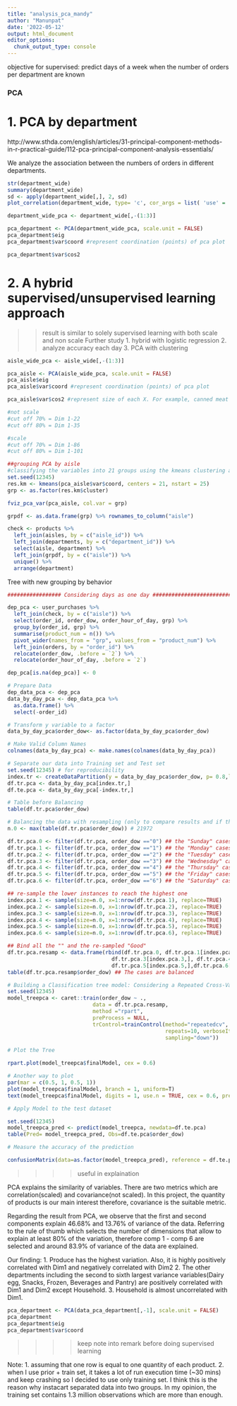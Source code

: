 ```yaml
---
title: "analysis_pca_mandy"
author: "Manunpat"
date: '2022-05-12'
output: html_document
editor_options: 
  chunk_output_type: console
---
```

objective for supervised: predict days of a week when the number of orders per department are known

### **PCA**
# 1. PCA by department

http://www.sthda.com/english/articles/31-principal-component-methods-in-r-practical-guide/112-pca-principal-component-analysis-essentials/

We analyze the association between the numbers of orders in different departments. 
```r
str(department_wide)
summary(department_wide)
sd <- apply(department_wide[,], 2, sd)
plot_correlation(department_wide, type= 'c', cor_args = list( 'use' = 'complete.obs'))

department_wide_pca <- department_wide[,-(1:3)]

pca_department <- PCA(department_wide_pca, scale.unit = FALSE)
pca_department$eig
pca_department$var$coord #represent coordination (points) of pca plot

pca_department$var$cos2 
```

# 2. A hybrid supervised/unsupervised learning approach
>>result is similar to solely supervised learning with both scale and non scale
Further study
1. hybrid with logistic regression
2. analyze accuracy each day
3. PCA with clustering

```r
aisle_wide_pca <- aisle_wide[,-(1:3)]

pca_aisle <- PCA(aisle_wide_pca, scale.unit = FALSE)
pca_aisle$eig
pca_aisle$var$coord #represent coordination (points) of pca plot

pca_aisle$var$cos2 #represent size of each X. For example, canned meat seafood has 0.00304 of total variance of Dim1.

#not scale
#cut off 70% = Dim 1-22
#cut off 80% = Dim 1-35

#scale
#cut off 70% = Dim 1-86
#cut off 80% = Dim 1-101

##grouping PCA by aisle
#classifying the variables into 21 groups using the kmeans clustering algorithm
set.seed(12345)
res.km <- kmeans(pca_aisle$var$coord, centers = 21, nstart = 25)
grp <- as.factor(res.km$cluster)

fviz_pca_var(pca_aisle, col.var = grp)

grpdf <- as.data.frame(grp) %>% rownames_to_column("aisle")

check <- products %>% 
  left_join(aisles, by = c("aisle_id")) %>%
  left_join(departments, by = c("department_id")) %>%
  select(aisle, department) %>%
  left_join(grpdf, by = c("aisle")) %>%
  unique() %>% 
  arrange(department)
```

Tree with new grouping by behavior
```r
################# Considering days as one day ###########################

dep_pca <- user_purchases %>%
  left_join(check, by = c("aisle")) %>%
  select(order_id, order_dow, order_hour_of_day, grp) %>%
  group_by(order_id, grp) %>%
  summarise(product_num = n()) %>%
  pivot_wider(names_from = "grp", values_from = "product_num") %>%
  left_join(orders, by = "order_id") %>%
  relocate(order_dow, .before = `2`) %>%
  relocate(order_hour_of_day, .before = `2`)

dep_pca[is.na(dep_pca)] <- 0

# Prepare Data
dep_data_pca <- dep_pca
data_by_day_pca <- dep_data_pca %>%
  as.data.frame() %>%
  select(-order_id) 

# Transform y variable to a factor
data_by_day_pca$order_dow<- as.factor(data_by_day_pca$order_dow)

# Make Valid Column Names 
colnames(data_by_day_pca) <- make.names(colnames(data_by_day_pca))

# Separate our data into Training set and Test set
set.seed(12345) # for reproducibility
index.tr <- createDataPartition(y = data_by_day_pca$order_dow, p= 0.8,list = FALSE)
df.tr.pca <- data_by_day_pca[index.tr,]
df.te.pca <- data_by_day_pca[-index.tr,]

# Table before Balancing
table(df.tr.pca$order_dow)

# Balancing the data with resampling (only to compare results and if the data was balanced)
n.0 <- max(table(df.tr.pca$order_dow)) # 21972

df.tr.pca.0 <- filter(df.tr.pca, order_dow =="0") ## the "Sunday" cases
df.tr.pca.1 <- filter(df.tr.pca, order_dow =="1") ## the "Monday" cases
df.tr.pca.2 <- filter(df.tr.pca, order_dow =="2") ## the "Tuesday" cases
df.tr.pca.3 <- filter(df.tr.pca, order_dow =="3") ## the "Wednesday" cases
df.tr.pca.4 <- filter(df.tr.pca, order_dow =="4") ## the "Thursday" cases
df.tr.pca.5 <- filter(df.tr.pca, order_dow =="5") ## the "Friday" cases
df.tr.pca.6 <- filter(df.tr.pca, order_dow =="6") ## the "Saturday" cases

## re-sample the lower instances to reach the highest one
index.pca.1 <- sample(size=n.0, x=1:nrow(df.tr.pca.1), replace=TRUE)
index.pca.2 <- sample(size=n.0, x=1:nrow(df.tr.pca.2), replace=TRUE) 
index.pca.3 <- sample(size=n.0, x=1:nrow(df.tr.pca.3), replace=TRUE)
index.pca.4 <- sample(size=n.0, x=1:nrow(df.tr.pca.4), replace=TRUE)
index.pca.5 <- sample(size=n.0, x=1:nrow(df.tr.pca.5), replace=TRUE)
index.pca.6 <- sample(size=n.0, x=1:nrow(df.tr.pca.6), replace=TRUE)

## Bind all the "" and the re-sampled "Good"
df.tr.pca.resamp <- data.frame(rbind(df.tr.pca.0, df.tr.pca.1[index.pca.1,], df.tr.pca.2[index.pca.2,],
                                 df.tr.pca.3[index.pca.3,], df.tr.pca.4[index.pca.4,], 
                                 df.tr.pca.5[index.pca.5,],df.tr.pca.6[index.pca.6,]))
table(df.tr.pca.resamp$order_dow) ## The cases are balanced

# Building a Classification tree model: Considering a Repeated Cross-Validation with a Class balancing of sub-sampling
set.seed(12345) 
model_treepca <- caret::train(order_dow ~ .,
                           data = df.tr.pca.resamp,
                           method ="rpart",
                           preProcess = NULL,
                           trControl=trainControl(method="repeatedcv", number=10,
                                                  repeats=10, verboseIter=FALSE,
                                                  sampling="down"))

# Plot the Tree

rpart.plot(model_treepca$finalModel, cex = 0.6)

# Another way to plot
par(mar = c(0.5, 1, 0.5, 1))
plot(model_treepca$finalModel, branch = 1, uniform=T)
text(model_treepca$finalModel, digits = 1, use.n = TRUE, cex = 0.6, pretty=1)

# Apply Model to the test dataset

set.seed(12345)
model_treepca_pred <- predict(model_treepca, newdata=df.te.pca)
table(Pred= model_treepca_pred, Obs=df.te.pca$order_dow)

# Measure the accuracy of the prediction

confusionMatrix(data=as.factor(model_treepca_pred), reference = df.te.pca$order_dow)
```

>>>>useful in explaination 

PCA explains the similarity of variables. There are two metrics which are correlation(scaled) and covariance(not scaled). In this project, the quantity of products is our main interest therefore, covariance is the suitable metric.

Regarding the result from PCA, we observe that the first and second components explain 46.68% and 13.76% of variance of the data. Referring to the rule of thumb which selects the number of dimensions that allow to explain at least 80% of the variation, therefore comp 1 - comp 6 are selected and around 83.9% of variance of the data are explained.

Our finding:
1. Produce has the highest variation. Also, it is highly positively correlated with Dim1 and negatively correlated with Dim2
2. The other departments including the second to sixth largest variance variables(Dairy egg, Snacks, Frozen, Beverages and Pantry) are positively correlated with Dim1 and Dim2 except Household. 
3. Household is almost uncorrelated with Dim1.

```r


pca_department <- PCA(data_pca_department[,-1], scale.unit = FALSE)
pca_department
pca_department$eig
pca_department$var$coord
```


>>>>keep note into remark before doing supervised learning

Note: 
1. assuming that one row is equal to one quantity of each product.
2. when I use prior + train set, it takes a lot of run execution time (~30 mins) and keep crashing so I decided to use only training set. I think this is the reason why instacart separated data into two groups. In my opinion, the training set contains 1.3 million observations which are more than enough. 